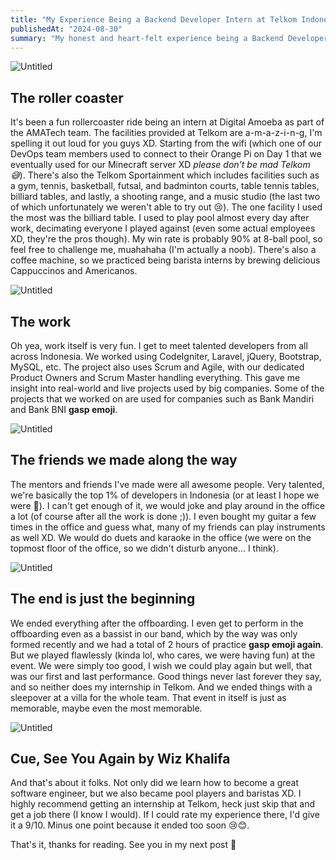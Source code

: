 ```yaml
---
title: "My Experience Being a Backend Developer Intern at Telkom Indonesia"
publishedAt: "2024-08-30"
summary: "My honest and heart-felt experience being a Backend Developer intern at Telkom Indonesia"
---
```


![Untitled](/blogs/telkom/1.jpeg)

## The roller coaster
It's been a fun rollercoaster ride being an intern at Digital Amoeba as part of the AMATech team. The facilities provided at Telkom are a-m-a-z-i-n-g, I'm spelling it out loud for you guys XD. Starting from the wifi (which one of our DevOps team members used to connect to their Orange Pi on Day 1 that we eventually used for our Minecraft server XD *please don't be mad Telkom 😅*). There's also the Telkom Sportainment which includes facilities such as a gym, tennis, basketball, futsal, and badminton courts, table tennis tables, billiard tables, and lastly, a shooting range, and a music studio (the last two of which unfortunately we weren't able to try out 😢). The one facility I used the most was the billiard table. I used to play pool almost every day after work, decimating everyone I played against (even some actual employees XD, they're the pros though). My win rate is probably 90% at 8-ball pool, so feel free to challenge me, muahahaha (I'm actually a noob). There's also a coffee machine, so we practiced being barista interns by brewing delicious Cappuccinos and Americanos.

![Untitled](/blogs/telkom/2.png)

## The work
Oh yea, work itself is very fun. I get to meet talented developers from all across Indonesia. We worked using CodeIgniter, Laravel, jQuery, Bootstrap, MySQL, etc. The project also uses Scrum and Agile, with our dedicated Product Owners and Scrum Master handling everything. This gave me insight into real-world and live projects used by big companies. Some of the projects that we worked on are used for companies such as Bank Mandiri and Bank BNI **gasp emoji**. 

![Untitled](/blogs/telkom/3.png)

## The friends we made along the way
The mentors and friends I've made were all awesome people. Very talented, we're basically the top 1% of developers in Indonesia (or at least I hope we were 🙂). I can't get enough of it, we would joke and play around in the office a lot (of course after all the work is done ;)). I even bought my guitar a few times in the office and guess what, many of my friends can play instruments as well XD. We would do duets and karaoke in the office (we were on the topmost floor of the office, so we didn't disturb anyone... I think).

![Untitled](/blogs/telkom/4.png)

## The end is just the beginning
We ended everything after the offboarding. I even get to perform in the offboarding even as a bassist in our band, which by the way was only formed recently and we had a total of 2 hours of practice **gasp emoji again**. But we played flawlessly (kinda lol, who cares, we were having fun) at the event. We were simply too good, I wish we could play again but well, that was our first and last performance. Good things never last forever they say, and so neither does my internship in Telkom. And we ended things with a sleepover at a villa for the whole team. That event in itself is just as memorable, maybe even the most memorable.

![Untitled](/blogs/telkom/5.jpeg)

## Cue, See You Again by Wiz Khalifa
And that's about it folks. Not only did we learn how to become a great software engineer, but we also became pool players and baristas XD. I highly recommend getting an internship at Telkom, heck just skip that and get a job there (I know I would). If I could rate my experience there, I'd give it a 9/10. Minus one point because it ended too soon 😢😊.

That's it, thanks for reading. See you in my next post 👋